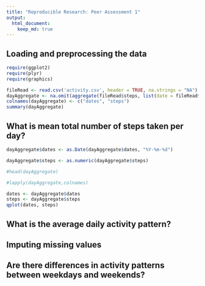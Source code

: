 ```yaml
---
title: "Reproducible Research: Peer Assessment 1"
output: 
  html_document:
    keep_md: true
---
```



## Loading and preprocessing the data

```r
require(ggplot2) 
require(plyr)
require(graphics)

fileRead <- read.csv('activity.csv', header = TRUE, na.strings = "NA") 
dayAggregate <- na.omit(aggregate(fileRead$steps, list(date = fileRead$date), sum))
colnames(dayAggregate) <- c("dates", "steps")
summary(dayAggregate)

```

## What is mean total number of steps taken per day?

```r
dayAggregate$dates <- as.Date(dayAggregate$dates, "%Y-%m-%d")

dayAggregate$steps <- as.numeric(dayAggregate$steps)

#head(dayAggregate)

#lapply(dayAggregate,colnames)

dates <- dayAggregate$dates
steps <- dayAggregate$steps
qplot(dates, steps)
```


## What is the average daily activity pattern?



## Imputing missing values



## Are there differences in activity patterns between weekdays and weekends?
